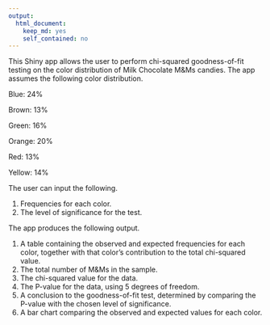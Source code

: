 ```yaml
---
output: 
  html_document: 
    keep_md: yes
    self_contained: no
---
```

This Shiny app allows the user to perform chi-squared goodness-of-fit testing on the color distribution of Milk Chocolate M&Ms candies. The app assumes the following color distribution.

Blue: 24%

Brown: 13%

Green: 16%

Orange: 20%

Red: 13%

Yellow: 14%

The user can input the following.

1. Frequencies for each color.
2. The level of significance for the test.

The app produces the following output.

1. A table containing the observed and expected frequencies for each color, together with that color's contribution to the total chi-squared value.
2. The total number of M&Ms in the sample.
3. The chi-squared value for the data.
4. The P-value for the data, using 5 degrees of freedom.
5. A conclusion to the goodness-of-fit test, determined by comparing the P-value with the chosen level of significance.
6. A bar chart comparing the observed and expected values for each color.